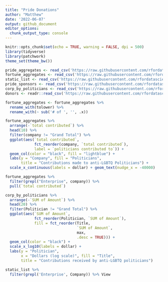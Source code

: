 ```yaml
---
title: "Pride Donations"
author: "Matthew"
date: '2022-06-07'
output: github_document
editor_options: 
  chunk_output_type: console
---
```


```r
knitr::opts_chunk$set(echo = TRUE, warning = FALSE, dpi = 500)
library(tidyverse)
library(patchwork)
theme_set(theme_bw())
```


```r
pride_aggregates <- read_csv('https://raw.githubusercontent.com/rfordatascience/tidytuesday/master/data/2022/2022-06-07/pride_aggregates.csv')
fortune_aggregates <- read_csv('https://raw.githubusercontent.com/rfordatascience/tidytuesday/master/data/2022/2022-06-07/fortune_aggregates.csv')
static_list <- read_csv('https://raw.githubusercontent.com/rfordatascience/tidytuesday/master/data/2022/2022-06-07/static_list.csv')
pride_sponsors <- read_csv('https://raw.githubusercontent.com/rfordatascience/tidytuesday/master/data/2022/2022-06-07/pride_sponsors.csv')
corp_by_politicians <- read_csv('https://raw.githubusercontent.com/rfordatascience/tidytuesday/master/data/2022/2022-06-07/corp_by_politician.csv')
donors <- readr::read_csv('https://raw.githubusercontent.com/rfordatascience/tidytuesday/master/data/2022/2022-06-07/donors.csv')
```




```r
fortune_aggregates <- fortune_aggregates %>% 
  rename_with(tolower) %>% 
  rename_with(~ sub('# of ', '', .x))

fortune_aggregates %>% 
  arrange(-`total contributed`) %>% 
  head(10) %>% 
  filter(company != "Grand Total") %>% 
  ggplot(aes(`total contributed`, 
             fct_reorder(company, `total contributed`),
             label = `politicians contributed to`)) + 
  geom_col(color = "black", fill = "lightblue") + 
  labs(y = "Company", fill = "Politicians",
       title = "Contributions made to anti-LGBTQ Politicians") +
  scale_x_continuous(labels = dollar) + geom_text(nudge_x = -40000)
```



```r
fortune_aggregates %>% 
  filter(grepl("Enterprise", company)) %>% 
  pull(`total contributed`)

corp_by_politicians %>% 
  arrange(-`SUM of Amount`) %>% 
  head(20) %>% 
  filter(Politician != "Grand Total") %>% 
  ggplot(aes(`SUM of Amount`, 
             fct_reorder(Politician, `SUM of Amount`), 
             fill = fct_reorder(Title, 
                                `SUM of Amount`, 
                                max, 
                                .desc = TRUE))) + 
  geom_col(color = "black") +
  scale_x_log10(labels = dollar) + 
  labs(y = "Politician",
       x = "Dollars (log scale)", fill = "Title",
       title = "Contributions received by anti-LGBTQ politicians")
```


```r
static_list %>% 
  filter(grepl('Enterprise', Company)) %>% View
```







